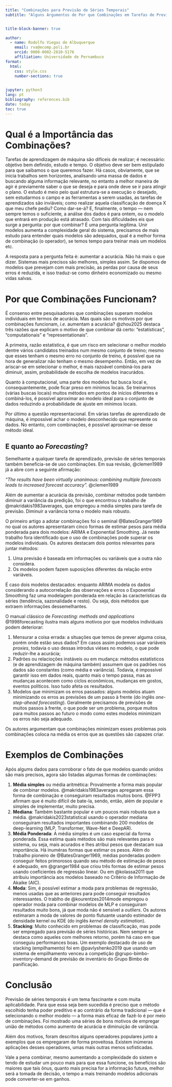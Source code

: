 ```yaml
---
title: "Combinações para Previsão de Séries Temporais"
subtitle: "Alguns Argumentos de Por que Combinações em Tarefas de Previsão de Séries Temporais Funcionam e Exemplos de Aplicações Operadores de Combinação"


title-block-banner: true

author: 
  - name: Rodolfo Viegas de Albuquerque
    email: rva@ecomp.poli.br
    orcid: 0000-0002-2810-5176
    affiliation: Universidade de Pernambuco
format: 
  html:
    css: style.css
    number-sections: true
    

jupyter: python3
lang: pt
bibliography: references.bib
date: today
toc: true
---
```


# Qual é a Importância das Combinações?

Tarefas de aprendizagem de máquina são difíceis de realizar; é necessário: objetivo bem definido, estudo e tempo. O objetivo deve ser bem estipulado para que saibamos o que queremos fazer. Há casos, obviamente, que se inicia trabalhos sem horizontes, analisando uma massa de dados e buscando alguma informação relevante, no entanto a melhor maneira de agir é previamente saber o que se deseja e para onde deve se ir para atingir o plano. O estudo é meio pelo qual estrutura-se a execução o desejado, sem estudarmos o campo e as ferramentas a serem usadas, as tarefas de aprendizados são inviáveis; como realizar aquela classificação de doença X que meu chefe pediu? Como dar-se-á? E, finalmente, o tempo --- nem sempre temos o suficiente, a análise dos dados é para ontem, ou o modelo que entrará em produção está atrasado. Com tais dificuldades eis que surge a pergunta: por que combinar? É uma pergunta legítima. Unir modelos aumenta a complexidade geral do sistema, precisamos de mais estudo para entender quais modelos são adequados, qual é a melhor forma de combinação (o operador), se temos tempo para treinar mais um modelos etc.

A resposta para a pergunta feita é: aumentar a acurácia. Não há mais o que dizer. Sistemas mais precisos são melhores, simples assim. Se dispomos de modelos que prevejam com mais precisão, as perdas por causa de seus erros é reduzida, e isso traduz-se como dinheiro economizado ou mesmo vidas salvas.


# Por que Combinações Funcionam?

É consenso entre pesquisadores que combinações superam modelos individuais em termos de acurácia. Mas quais são os motivos por que combinações funcionam, *i.e*. aumentam a acurácia? @zhou2025 destaca três razões que explicam o motivo de que combinar dá certo: "estatísticas", "computationais" e "representationais".

A primeira, razão estatística, é que um risco em selecionar o melhor modelo dentre vários candidatos treinados num mesmo conjunto de treino; mesmo que esses tenham o mesmo erro no conjunto de treino, é possível que na hora de generalizar não tenham o mesmo desempenho. Então, em vez de ariscar-se em selecionar o melhor, é mais razoável combiná-los para diminuir, assim, probabilidade de escolha de modelos inacurádos.

Quanto à computacional, uma parte dos modelos faz busca local e, consequantemente, pode ficar preso em mínimos locais. Se treinarmos (várias buscas locais) muitos métodos em pontos de inícios diferentes e combiná-los, é possível aproximar ao modelo ideal para o conjunto de dados reduzindo a probabilidade de ajuste em mínimos locais.

Por último a questão representacional. Em várias tarefas de aprendizado de máquina, é impossível achar o modelo desconhecido que represente os dados. No entanto, com combinações, é possível aproximar-se desse método ideal.

## E quanto ao *Forecasting*?

Semelhante a qualquer tarefa de aprendizado, previsão de séries temporais também beneficia-se de uso combinações. Em sua revisão, @clemen1989 já a abre com a seguinte afirmação:

::: {.callout-tip title="Quote" icon=false}
*"The results have been virtually unanimous: combining multiple forecasts leads to increased forecast accuracy".* @clemen1989
:::

Além de aumentar a acurácia da previsão, combinar métodos pode também diminuir a variância da predição, foi o que encontrou o trabalho de @makridakis1983averages, que empregou a média simples para tarefa de previsão. Diminuir a variância torna o modelo mais robusto.

O primeiro artigo a adotar combinações foi o seminal @BatesGranger1969 no qual os autores apresentaram cinco formas de estimar pesos para média ponderada para dois modelos: ARIMA e Exponential Smoothing. Já neste trabalho fora identificado que o uso de combinações pode superar os modelos individuais. Os autores destacam dois pontos relevantes para juntar métodos:

1. Uma previsão é baseada em informações ou variáveis que a outra não considera.
2. Os modelos podem fazem suposições diferentes da relação entre variáveis.

É caso dois modelos destacados: enquanto ARIMA modela os dados considerando a autocorrelação das observações e erros o Exponential Smoothing faz uma modelagem ponderada em relação às características da séries (tendência, sazonalidade e resto). Ou seja, dois métodos que extraem informações dessemelhantes.

O manual clássico de *Forecasting: methods and applications* @1998forecasting ilustra mais alguns motivos por que modelos individuais podem deteriorar:

1. Mensurar a coisa errada: a situações que temos de prever alguma coisa, porém onde estão seus dados? Em casos assim podemos usar variáveis *proxies*, todavia o uso dessas introdus viéses no modelo, o que pode reduzir-lhe a acurácia;
2. Padrões ou relacioções instáveis ​​ou em mudança: métodos estatísticos (e de aprendizagem de máquina também) assumem que os padrões nos dados são constantes (como média e variância). Todavia, é impossível garantir isso em dados reais, quanto mais o tempo passa, mas as mudanças acontecem como cíclos econômicos, mudanças em gostos, eventos políticos. Isso tudo afeta os resultados.
3. Modelos que minimizam os erros passados: alguns modelos atuam minimizando os erros as previsões de um passo à frente (do inglês *one-step-ahead forecasting*). Geralmente precisamos de previsões de muitos passos à frente, o que pode ser um problema, porque muitos para muitos passos ao futuro o modo como estes modelos minimizam os erros não seja adequado.

Os autores argumentam que combinações minimizam esses problemas pois combinações coloca na média os erros que as questões são capazes criar.

# Exemplos de Combinações

Após algums dados para corroborar o fato de que modelos quando unidos são mais precisos, agora são listadas algumas formas de combinações:

1. **Média simples** ou média aritmética: Provalmente a forma mais popular de combinar modelos. @makridakis1983averages apregaram essa forma de combinação e conseguiram resultados muitos bons. @FPP3 afirmam que é muito difícil de bate-la, sendo, então, além de popular e simples de implementar, muito precisa.
2. **Mediana**: Também bastante popular e um poucos mais robusta que a média. @makridakis2023statistical usando o operador mediana conseguiram resultados importantes combinando 200 modelos de deep-learning (MLP, Transformer, Wave-Net e DeepAR).
3. **Média Ponderada**: A média simples é um caso especial da forma ponderada. Essa estima quais métodos são mais relevantes para o sistema, ou seja, mais acurados e lhes atribui pesos que destacam sua importância. Há inuméras formas que estimar os pesos. Além do trabalho pioneiro de @BatesGranger1969, médias ponderadas podem conseguir feitos primorosos quando seu método de estimação de pesos é adequado, em @granger1984 que criou três formas de estimar pesos usando coeficientes de regressão linear. Ou em @kolassa2011 que atribuiu importância aos modelos baseado no Critério de Informação de Akaike (AIC).
4. **Moda**: Sim, é possível estimar a moda para problemas de regressão, menos usadas que as anteriores para pode conseguir resultados interessantes. O trablho de @kourentzes2014mode empregou o operador moda para combinar modelos de MLP e conseguiram resultados muito bons, já que moda não é sensível a *outliers*. Os autores estimaram a moda de valores de ponto flutuante usando estimador de densidade kernel ou KDE (do inglês *kernel density estimation*).
5. **Stacking**: Muito conhecido em problemas de classificação, mas pode ser empregado para previsão de séries históricas. Nem sempre se destaca como aqueles com melhores retorno, porém há caso em que conseguiu performances boas. Um exemplo destacado de uso de stacking (empilhamento) foi em @pavlyshenko2019 que usando um sistema de empilhamento venceu a competição @grupo-bimbo-inventory-demand de previsão de inventário do Grupo Bimbo de panificação.

# Conclusão

Previsão de séries temporais é um tema fascinante e com muita aplicabilidade. Para que essa seja bem sucedida é preciso que o método escolhido tenha poder preditivo e ao contrário da forma tradicional --- que é selecionando o melhor modelo --- a forma mais eficaz de fazê-lo é por meio de combinações. Foi mostrado uma séries de bons motivos de empregar união de métodos como aumento de acurácia e diminuição de variância.

Além dos motivos, foram descritos alguns operadores populares junto a exemplos que os empregaram de forma proveitosa. Existem inúmeras aplicações desses operadores, umas mais outras menos sofisticadas.

Vale a pena combinar, mesmo aumentando a complexidade do sistem e tendo de estudar um pouco mais para que essa funcione, os benefícios são maiores que tais ônus, quanto mais precisa for a informação futura, melhor será a tomada de decisão, o tempo a mais treinando modelos adicionais pode converter-se em ganhos.